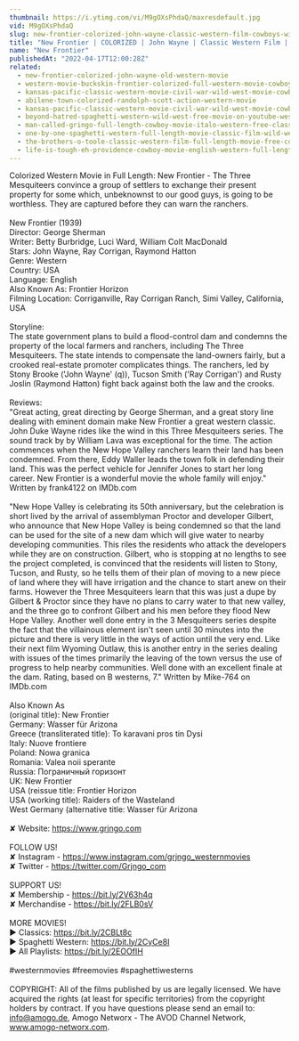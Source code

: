 ```yaml
---
thumbnail: https://i.ytimg.com/vi/M9gOXsPhdaQ/maxresdefault.jpg
vid: M9gOXsPhdaQ
slug: new-frontier-colorized-john-wayne-classic-western-film-cowboys-wild-west
title: "New Frontier | COLORIZED | John Wayne | Classic Western Film | Cowboys | Wild West"
name: "New Frontier"
publishedAt: "2022-04-17T12:00:28Z"
related:
  - new-frontier-colorized-john-wayne-old-western-movie
  - western-movie-buckskin-frontier-colorized-full-western-movie-cowboys-ranch-film
  - kansas-pacific-classic-western-movie-civil-war-wild-west-movie-cowboys
  - abilene-town-colorized-randolph-scott-action-western-movie
  - kansas-pacific-classic-western-movie-civil-war-wild-west-movie-cowboys
  - beyond-hatred-spaghetti-western-wild-west-free-movie-on-youtube-western-movies
  - man-called-gringo-full-length-cowboy-movie-italo-western-free-classic-movie
  - one-by-one-spaghetti-western-full-length-movie-classic-film-wild-west-cowboys
  - the-brothers-o-toole-classic-western-film-full-length-movie-free-cowboy-movie-wild-west
  - life-is-tough-eh-providence-cowboy-movie-english-western-full-length
---
```


Colorized Western Movie in Full Length: New Frontier - The Three Mesquiteers convince a group of settlers to exchange their present property for some which, unbeknownst to our good guys, is going to be worthless. They are captured before they can warn the ranchers.<br />
<br />
New Frontier (1939)<br />
Director: George Sherman<br />
Writer: Betty Burbridge, Luci Ward, William Colt MacDonald<br />
Stars: John Wayne, Ray Corrigan, Raymond Hatton<br />
Genre: Western<br />
Country: USA<br />
Language: English<br />
Also Known As: Frontier Horizon<br />
Filming Location: Corriganville, Ray Corrigan Ranch, Simi Valley, California, USA<br />
<br />
Storyline:<br />
The state government plans to build a flood-control dam and condemns the property of the local farmers and ranchers, including The Three Mesquiteers. The state intends to compensate the land-owners fairly, but a crooked real-estate promoter complicates things. The ranchers, led by Stony Brooke ('John Wayne' (q)), Tucson Smith ('Ray Corrigan') and Rusty Joslin (Raymond Hatton) fight back against both the law and the crooks.<br />
<br />
Reviews:<br />
"Great acting, great directing by George Sherman, and a great story line dealing with eminent domain make New Frontier a great western classic. John Duke Wayne rides like the wind in this Three Mesquiteers series. The sound track by by William Lava was exceptional for the time. The action commences when the New Hope Valley ranchers learn their land has been condemned. From there, Eddy Waller leads the town folk in defending their land. This was the perfect vehicle for Jennifer Jones to start her long career. New Frontier is a wonderful movie the whole family will enjoy." Written by frank4122 on IMDb.com <br />
<br />
"New Hope Valley is celebrating its 50th anniversary, but the celebration is short lived by the arrival of assemblyman Proctor and developer Gilbert, who announce that New Hope Valley is being condemned so that the land can be used for the site of a new dam which will give water to nearby developing communities. This riles the residents who attack the developers while they are on construction. Gilbert, who is stopping at no lengths to see the project completed, is convinced that the residents will listen to Stony, Tucson, and Rusty, so he tells them of their plan of moving to a new piece of land where they will have irrigation and the chance to start anew on their farms. However the Three Mesquiteers learn that this was just a dupe by Gilbert & Proctor since they have no plans to carry water to that new valley, and the three go to confront Gilbert and his men before they flood New Hope Valley. Another well done entry in the 3 Mesquiteers series despite the fact that the villainous element isn't seen until 30 minutes into the picture and there is very little in the ways of action until the very end. Like their next film Wyoming Outlaw, this is another entry in the series dealing with issues of the times primarily the leaving of the town versus the use of progress to help nearby communities. Well done with an excellent finale at the dam. Rating, based on B westerns, 7." Written by Mike-764 on IMDb.com <br />
<br />
Also Known As<br />
(original title): New Frontier<br />
Germany: Wasser für Arizona<br />
Greece (transliterated title): To karavani pros tin Dysi<br />
Italy: Nuove frontiere<br />
Poland: Nowa granica<br />
Romania: Valea noii sperante<br />
Russia: Пограничный горизонт<br />
UK: New Frontier<br />
USA (reissue title: Frontier Horizon<br />
USA (working title): Raiders of the Wasteland<br />
West Germany (alternative title: Wasser für Arizona<br />
<br />
✘ Website: https://www.grjngo.com<br />
<br />
FOLLOW US!<br />
✘ Instagram - https://www.instagram.com/grjngo_westernmovies<br />
✘ Twitter - https://twitter.com/Grjngo_com<br />
<br />
SUPPORT US!<br />
✘ Membership - https://bit.ly/2V63h4q<br />
✘ Merchandise - https://bit.ly/2FLB0sV<br />
<br />
MORE MOVIES! <br />
► Classics: https://bit.ly/2CBLt8c <br />
► Spaghetti Western: https://bit.ly/2CyCe8I <br />
► All Playlists: https://bit.ly/2EOOfIH <br />
<br />
#westernmovies #freemovies #spaghettiwesterns<br />
<br />
COPYRIGHT: All of the films published by us are legally licensed. We have acquired the rights (at least for specific territories) from the copyright holders by contract. If you have questions please send an email to: info@amogo.de, Amogo Networx - The AVOD Channel Network, www.amogo-networx.com.